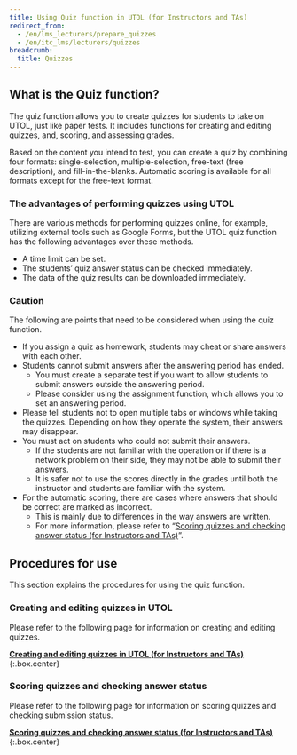 ```yaml
---
title: Using Quiz function in UTOL (for Instructors and TAs)
redirect_from:
  - /en/lms_lecturers/prepare_quizzes
  - /en/itc_lms/lecturers/quizzes
breadcrumb:
  title: Quizzes
---
```


## What is the Quiz function?

The quiz function allows you to create quizzes for students to take on UTOL, just like paper tests. It includes functions for creating and editing quizzes, and, scoring, and assessing grades.

Based on the content you intend to test, you can create a quiz by combining four formats: single-selection, multiple-selection, free-text (free description), and fill-in-the-blanks. Automatic scoring is available for all formats except for the free-text format.

### The advantages of performing quizzes using UTOL

There are various methods for performing quizzes online, for example, utilizing external tools such as Google Forms, but the UTOL quiz function has the following advantages over these methods.

-   A time limit can be set.
-   The students’ quiz answer status can be checked immediately.
-   The data of the quiz results can be downloaded immediately.

### Caution

The following are points that need to be considered when using the quiz function.

-   If you assign a quiz as homework, students may cheat or share answers with each other.
-   Students cannot submit answers after the answering period has ended.
    -   You must create a separate test if you want to allow students to submit answers outside the answering period.
    -   Please consider using the assignment function, which allows you to set an answering period.
-   Please tell students not to open multiple tabs or windows while taking the quizzes. Depending on how they operate the system, their answers may disappear.
-   You must act on students who could not submit their answers.
    -   If the students are not familiar with the operation or if there is a network problem on their side, they may not be able to submit their answers.
    -   It is safer not to use the scores directly in the grades until both the instructor and students are familiar with the system.
-   For the automatic scoring, there are cases where answers that should be correct are marked as incorrect.
    -   This is mainly due to differences in the way answers are written.
    -   For more information, please refer to “[Scoring quizzes and checking answer status (for Instructors and TAs)](grade_and_evaluate)”.

## Procedures for use

This section explains the procedures for using the quiz function.

### Creating and editing quizzes in UTOL

Please refer to the following page for information on creating and editing quizzes.

**[Creating and editing quizzes in UTOL (for Instructors and TAs)](create)**{:.box.center}

### Scoring quizzes and checking answer status

Please refer to the following page for information on scoring quizzes and checking submission status.

**[Scoring quizzes and checking answer status (for Instructors and TAs)](grade_and_evaluate)**{:.box.center}
